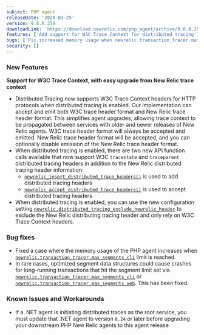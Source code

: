 ```yaml
---
subject: PHP agent
releaseDate: '2020-03-25'
version: 9.8.0.259
downloadLink: 'https://download.newrelic.com/php_agent/archive/9.8.0.259'
features: ['Add support for W3C Trace Context for distributed tracing']
bugs: ['Fix increased memory usage when newrelic.transaction_tracer.max_segments_cli limit is reached', 'Fix segment datastructures causing crashes for long-running transactions']
security: []
---
```


### New Features

**Support for W3C Trace Context, with easy upgrade from New Relic trace context**

* Distributed Tracing now supports W3C Trace Context headers for HTTP protocols when distributed tracing is enabled. Our implementation can accept and emit both W3C trace header format and New Relic trace header format. This simplifies agent upgrades, allowing trace context to be propagated between services with older and newer releases of New Relic agents. W3C trace header format will always be accepted and emitted. New Relic trace header format will be accepted, and you can optionally disable emission of the New Relic trace header format.
* When distributed tracing is enabled, there are two new API function calls available that now support W3C `tracestate` and `traceparent` distributed tracing headers in addition to the New Relic distributed tracing header information:
  * [`newrelic_insert_distributed_trace_headers()`](https://docs.newrelic.com/docs/agents/php-agent/php-agent-api/newrelicinsertdistributedtraceheaders) is used to add distributed tracing headers
  * [`newrelic_accept_distributed_trace_headers()`](https://docs.newrelic.com/docs/agents/php-agent/php-agent-api/newrelicacceptdistributedtraceheaders) is used to accept distributed tracing headers
* When distributed tracing is enabled, you can use the new configuration setting [`newrelic.distributed_tracing_exclude_newrelic_header`](https://docs.newrelic.com/docs/agents/php-agent/configuration/php-agent-configuration#inivar-misctt-settings) to exclude the New Relic distributing tracing header and only rely on W3C Trace Context headers.

### Bug fixes

* Fixed a case where the memory usage of the PHP agent increases when [`newrelic.transaction_tracer.max_segments_cli`](https://docs.newrelic.com/docs/agents/php-agent/configuration/php-agent-configuration#inivar-tt-maxsegcli) limit is reached.
* In rare cases, optimized segment data structures could cause crashes for long-running transactions that hit the segment limit set via [`newrelic.transaction_tracer.max_segments_cli`](https://docs.newrelic.com/docs/agents/php-agent/configuration/php-agent-configuration#inivar-tt-maxsegcli) or [`newrelic.transaction_tracer.max_segments_web`](https://docs.newrelic.com/docs/agents/php-agent/configuration/php-agent-configuration#inivar-tt-maxsegweb). This has been fixed.

### Known Issues and Workarounds

* If a .NET agent is initiating distributed traces as the root service, you must update that .NET agent to version `8.24` or later before upgrading your downstream PHP New Relic agents to this agent release.
